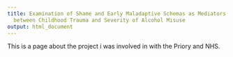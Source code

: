 ```yaml
---
title: Examination of Shame and Early Maladaptive Schemas as Mediators of the Relationship
  between Childhood Trauma and Severity of Alcohol Misuse
output: html_document
---
```


This is a page about the project i was involved in with the Priory and NHS.